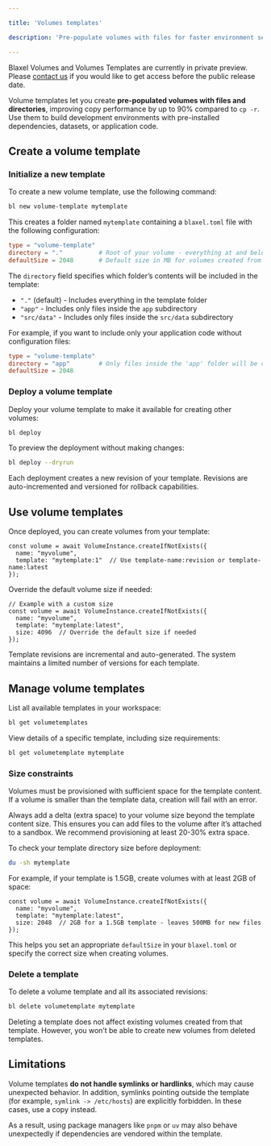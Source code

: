 ```yaml
---

title: 'Volumes templates'

description: 'Pre-populate volumes with files for faster environment setup.'

---
```


<Warning>Blaxel Volumes and Volumes Templates are currently in private preview. Please [contact us](https://blaxel.ai/contact?message=I+would+like+to+get+access+to+volumes+because+&purpose=volumes&origin=docs) if you would like to get access before the public release date.</Warning>

Volume templates let you create **pre-populated volumes with files and directories**, improving copy performance by up to 90% compared to `cp -r`. Use them to build development environments with pre-installed dependencies, datasets, or application code.

## Create a volume template

### Initialize a new template

To create a new volume template, use the following command:

```bash
bl new volume-template mytemplate
```

This creates a folder named `mytemplate` containing a `blaxel.toml` file with the following configuration:

```toml
type = "volume-template"
directory = "."          # Root of your volume - everything at and below this level will be copied
defaultSize = 2048       # Default size in MB for volumes created from this template
```

The `directory` field specifies which folder’s contents will be included in the template:
- `"."` (default) - Includes everything in the template folder
- `"app"` - Includes only files inside the `app` subdirectory
- `"src/data"` - Includes only files inside the `src/data` subdirectory

For example, if you want to include only your application code without configuration files:

```toml
type = "volume-template"
directory = "app"        # Only files inside the 'app' folder will be copied
defaultSize = 2048
```

### Deploy a volume template

Deploy your volume template to make it available for creating other volumes:

```bash
bl deploy
```

To preview the deployment without making changes:

```bash
bl deploy --dryrun
```

Each deployment creates a new revision of your template. Revisions are auto-incremented and versioned for rollback capabilities.

## Use volume templates

Once deployed, you can create volumes from your template:

```tsx
const volume = await VolumeInstance.createIfNotExists({
  name: "myvolume",
  template: "mytemplate:1"  // Use template-name:revision or template-name:latest
});
```

Override the default volume size if needed:

```tsx
// Example with a custom size
const volume = await VolumeInstance.createIfNotExists({
  name: "myvolume",
  template: "mytemplate:latest",
  size: 4096  // Override the default size if needed
});
```

Template revisions are incremental and auto-generated. The system maintains a limited number of versions for each template.

## Manage volume templates

List all available templates in your workspace:

```bash
bl get volumetemplates
```

View details of a specific template, including size requirements:

```bash
bl get volumetemplate mytemplate
```

### Size constraints

Volumes must be provisioned with sufficient space for the template content. If a volume is smaller than the template data, creation will fail with an error.

Always add a delta (extra space) to your volume size beyond the template content size. This ensures you can add files to the volume after it’s attached to a sandbox. We recommend provisioning at least 20-30% extra space.

To check your template directory size before deployment:

```bash
du -sh mytemplate
```

For example, if your template is 1.5GB, create volumes with at least 2GB of space:

```tsx
const volume = await VolumeInstance.createIfNotExists({
  name: "myvolume",
  template: "mytemplate:latest",
  size: 2048  // 2GB for a 1.5GB template - leaves 500MB for new files
});
```

This helps you set an appropriate `defaultSize` in your `blaxel.toml` or specify the correct size when creating volumes.

### Delete a template

To delete a volume template and all its associated revisions:

```bash
bl delete volumetemplate mytemplate
```

Deleting a template does not affect existing volumes created from that template. However, you won’t be able to create new volumes from deleted templates.

## **Limitations**

Volume templates **do not handle symlinks or hardlinks**, which may cause unexpected behavior. In addition, symlinks pointing outside the template (for example, `symlink -> /etc/hosts`) are explicitly forbidden. In these cases, use a copy instead.

As a result, using package managers like `pnpm` or `uv` may also behave unexpectedly if dependencies are vendored within the template.